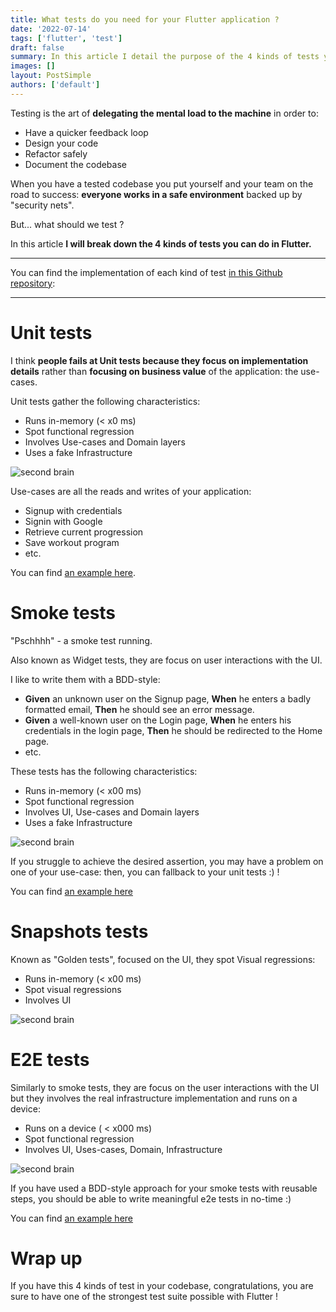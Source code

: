 ```yaml
---
title: What tests do you need for your Flutter application ?
date: '2022-07-14'
tags: ['flutter', 'test']
draft: false
summary: In this article I detail the purpose of the 4 kinds of tests you might need for your Flutter application. We will talk about Unit, Smoke, Integration and End-to-end tests.
images: []
layout: PostSimple
authors: ['default']
---
```


Testing is the art of **delegating the mental load to the machine** in order to:

- Have a quicker feedback loop
- Design your code
- Refactor safely
- Document the codebase

When you have a tested codebase you put yourself and your team on the road to success: **everyone works in a safe environment** backed up by "security nets".

But... what should we test ?

In this article **I will break down the 4 kinds of tests you can do in Flutter.**

---

You can find the implementation of each kind of test [in this Github repository](https://github.com/VincentJouanne/flutter-bloc-clean-architecture):

---

# Unit tests

I think **people fails at Unit tests because they focus on implementation details** rather than **focusing on business value** of the application: the use-cases.

Unit tests gather the following characteristics:

- Runs in-memory (< x0 ms)
- Spot functional regression
- Involves Use-cases and Domain layers
- Uses a fake Infrastructure

<Image alt="second brain" src="/static/images/unit-test-flutter.png" width={906} height={398} />

Use-cases are all the reads and writes of your application:

- Signup with credentials
- Signin with Google
- Retrieve current progression
- Save workout program
- etc.

You can find [an example here](https://github.com/VincentJouanne/flutter-bloc-clean-architecture/blob/master/app/test/features/authentication/bloc/signup_cubit_test.dart).

# Smoke tests

"Pschhhh" - a smoke test running.

Also known as Widget tests, they are focus on user interactions with the UI.

I like to write them with a BDD-style:

- **Given** an unknown user on the Signup page, **When** he enters a badly formatted email, **Then** he should see an error message.
- **Given** a well-known user on the Login page, **When** he enters his credentials in the login page, **Then** he should be redirected to the Home page.
- etc.

These tests has the following characteristics:

- Runs in-memory (< x00 ms)
- Spot functional regression
- Involves UI, Use-cases and Domain layers
- Uses a fake Infrastructure

<Image alt="second brain" src="/static/images/smoke-test-flutter.png" width={906} height={398} />

If you struggle to achieve the desired assertion, you may have a problem on one of your use-case: then, you can fallback to your unit tests :) !

You can find [an example here](https://github.com/VincentJouanne/flutter-bloc-clean-architecture/blob/master/app/test/features/authentication/ui/signup_success_test.dart)

# Snapshots tests

Known as "Golden tests", focused on the UI, they spot Visual regressions:

- Runs in-memory (< x00 ms)
- Spot visual regressions
- Involves UI

<Image alt="second brain" src="/static/images/golden-test-flutter.png" width={906} height={398} />

# E2E tests

Similarly to smoke tests, they are focus on the user interactions with the UI but they involves the real infrastructure implementation and runs on a device:

- Runs on a device ( < x000 ms)
- Spot functional regression
- Involves UI, Uses-cases, Domain, Infrastructure

<Image alt="second brain" src="/static/images/e2e-test-flutter.png" width={906} height={398} />

If you have used a BDD-style approach for your smoke tests with reusable steps, you should be able to write meaningful e2e tests in no-time :)

You can find [an example here](https://github.com/VincentJouanne/flutter-bloc-clean-architecture/blob/master/app/integration_test/features/authentication/src/authentication_test.dart)

# Wrap up

If you have this 4 kinds of test in your codebase, congratulations, you are sure to have one of the strongest test suite possible with Flutter !
